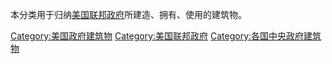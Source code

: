 本分类用于归纳[[美国联邦政府|美国联邦政府]]所建造、拥有、使用的建筑物。

[[Category:美国政府建筑物|Category:美国政府建筑物]]
[[Category:美国联邦政府|Category:美国联邦政府]]
[[Category:各国中央政府建筑物|Category:各国中央政府建筑物]]